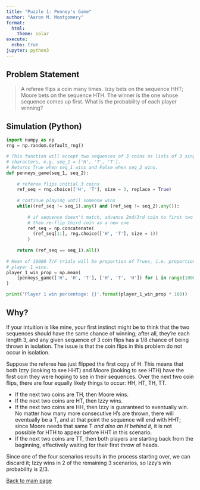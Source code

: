 ```yaml
---
title: "Puzzle 1: Penney's Game"
author: "Aaron M. Montgomery"
format: 
  html:
    theme: solar
execute:
  echo: true
jupyter: python3
---
```


## Problem Statement

> A referee flips a coin many times. Izzy bets on the sequence HHT; Moore bets
on the sequence HTH. The winner is the one whose sequence comes up first. What
is the probability of each player winning?

## Simulation (Python)

```python
import numpy as np
rng = np.random.default_rng()

# This function will accept two sequences of 3 coins as lists of 3 single 
# characters, e.g. seq_1 = ['H', 'T', 'T'].
# Returns True when seq_1 wins and False when seq_2 wins.
def penneys_game(seq_1, seq_2):
  
    # referee flips initial 3 coins
    ref_seq = rng.choice(['H', 'T'], size = 3, replace = True)
    
    # continue playing until someone wins
    while((ref_seq != seq_1).any() and (ref_seq != seq_2).any()):
        
        # if sequence doesn't match, advance 2nd/3rd coin to first two positions
        # then re-flip third coin as a new one
        ref_seq = np.concatenate(
          (ref_seq[1:], rng.choice(['H', 'T'], size = 1))
        )
    
    return (ref_seq == seq_1).all()
  
# Mean of 10000 T/F trials will be proportion of Trues, i.e. proportion of times
# player 1 wins.
player_1_win_prop = np.mean(
    [penneys_game(['H', 'H', 'T'], ['H', 'T', 'H']) for i in range(10000)]
)

print('Player 1 win percentage: {}'.format(player_1_win_prop * 100))

```

## Why?

If your intuition is like mine, your first instinct might be to think that the 
two sequences should have the same chance of winning; after all, they're each
length 3, and any given sequence of 3 coin flips has a $1/8$ chance of being
thrown in isolation. The issue is that the coin flips in this problem do not
occur in isolation.

Suppose the referee has just flipped the first copy of H. This means that both
Izzy (looking to see HHT) and Moore (looking to see HTH) have the first coin
they were hoping to see in their sequences. Over the next two coin flips, there
are four equally likely things to occur: HH, HT, TH, TT.

* If the next two coins are TH, then Moore wins.
* If the next two coins are HT, then Izzy wins.
* If the next two coins are HH, then Izzy is guaranteed to eventually win. No
matter how many more consecutive H's are thrown, there will eventually be a T,
and at that point the sequence will end with HHT; since Moore needs that same
T *and also an H behind it*, it is not possible for HTH to appear before HHT in
this scenario.
* If the next two coins are TT, then both players are starting back from the
beginning, effectively waiting for their first throw of heads.

Since one of the four scenarios results in the process starting over, we can
discard it; Izzy wins in 2 of the remaining 3 scenarios, so Izzy's win
probability is $2/3$.

[Back to main page](index.html)
